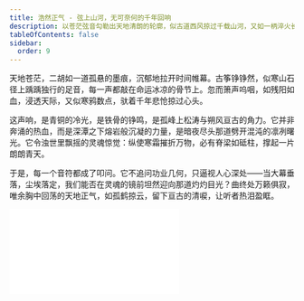 ```yaml
---
title: 浩然正气 - 弦上山河，无可奈何的千年回响
description: 以苍茫弦音勾勒出天地清朗的轮廓，似古道西风掠过千载山河，又如一柄淬火长剑在月光下铮然出鞘。旋律流淌，仿佛能触摸到青铜鼎上斑驳铭文，听见竹简在风中翻卷低语：那是对赤诚与信仰的叩问，亦是对浊世清流的礼赞。鼓点如心跳穿透尘埃，二胡与古筝的缠绵恰似侠客执剑独行，既孤勇又悲怆，将“仰不愧于天，俯不怍于人”的傲骨化作绕指柔。副歌骤起，恍若看见寒梅在雪夜绽放，铁马冰河奔涌成浩荡星河，每一颗音符都浸透着“虽千万人吾往矣”的决绝。
tableOfContents: false
sidebar:
  order: 9
---
```


天地苍茫，二胡如一道孤悬的墨痕，沉郁地拉开时间帷幕。古筝铮铮然，似寒山石径上踽踽独行的足音，每一声都敲在命运冰凉的骨节上。忽而箫声呜咽，如残阳如血，浸透天际，又似寒鸦数点，驮着千年悲怆掠过心头。

这声响，是青铜的冷光，是铁骨的铮鸣，是孤峰上松涛与朔风亘古的角力。它并非奔涌的热血，而是深潭之下熔岩般沉凝的力量，是暗夜尽头那道劈开混沌的凛冽曙光。它令浊世里飘摇的灵魂惊觉：纵使寒霜摧折万物，必有脊梁如砥柱，撑起一片朗朗青天。

于是，每一个音符都成了叩问。它不追问功业几何，只逼视人心深处——当大幕垂落，尘埃落定，我们能否在灵魂的镜前坦然迎向那道灼灼目光？曲终处万籁俱寂，唯余胸中回荡的天地正气，如孤鹤掠云，留下亘古的清唳，让听者热泪盈眶。

<iframe class="bili-video" src="//player.bilibili.com/player.html?isOutside=true&aid=114708493440099&bvid=BV1YSNsz9Ey4&cid=30577396771&p=1" scrolling="no" border="0" frameborder="no" framespacing="0" allowfullscreen="true"></iframe>